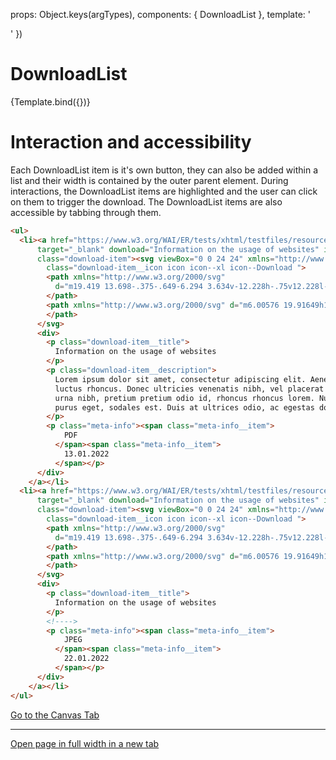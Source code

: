 
<Meta
  title="Components/DownloadList"
  component={DownloadList}
/>

  props: Object.keys(argTypes),
  components: { DownloadList },
  template: '<ul><DownloadList v-for="item in content" id="1" :filename="filename" :title="item.title" :description="item.description" :url="item.url" :type="item.type" :date="item.date"  /></ul>'
})


# DownloadList

<Canvas>
  <Story
    name="Example"
    args={{
      content: [
        { filename:"example.pdf" ,title:"Information on the usage of websites", description:"Lorem ipsum dolor sit amet, consectetur adipiscing elit. Aenean feugiat augue eu purus luctus rhoncus. Donec ultricies venenatis nibh, vel placerat est accumsan quis. Maecenas urna nibh, pretium pretium odio id, rhoncus rhoncus lorem. Nulla eu neque sagittis, cursus purus eget, sodales est. Duis at ultrices odio, ac egestas dolor.", url:"https://www.w3.org/WAI/ER/tests/xhtml/testfiles/resources/pdf/dummy.pdf", type:"PDF", date:"13.01.2022" },
        { filename:"example.pdf" ,title:"Information on the usage of websites", description:"", url:"https://www.w3.org/WAI/ER/tests/xhtml/testfiles/resources/pdf/dummy.pdf", type:"JPEG", date:"22.01.2022" },
      ]
    }}
  >
    {Template.bind({})}
  </Story>
</Canvas>

# Interaction and accessibility

Each DownloadList item is it's own button, they  can also be added within a list and their width is contained by the outer parent element.
During interactions, the DownloadList items are highlighted and the user can click on them to trigger the download. The DownloadList items are also accessible by tabbing through them.

```html
<ul>
  <li><a href="https://www.w3.org/WAI/ER/tests/xhtml/testfiles/resources/pdf/dummy.pdf"
      target="_blank" download="Information on the usage of websites" id="download-item-1"
      class="download-item"><svg viewBox="0 0 24 24" xmlns="http://www.w3.org/2000/svg"
        class="download-item__icon icon icon--xl icon--Download ">
        <path xmlns="http://www.w3.org/2000/svg"
          d="m19.419 13.698-.375-.649-6.294 3.634v-12.228h-.75v12.228l-6.294-3.634-.375.649 7.044 4.067z">
        </path>
        <path xmlns="http://www.w3.org/2000/svg" d="m6.00576 19.91649h12.76855v.75h-12.76855z">
        </path>
      </svg>
      <div>
        <p class="download-item__title">
          Information on the usage of websites
        </p>
        <p class="download-item__description">
          Lorem ipsum dolor sit amet, consectetur adipiscing elit. Aenean feugiat augue eu purus
          luctus rhoncus. Donec ultricies venenatis nibh, vel placerat est accumsan quis. Maecenas
          urna nibh, pretium pretium odio id, rhoncus rhoncus lorem. Nulla eu neque sagittis, cursus
          purus eget, sodales est. Duis at ultrices odio, ac egestas dolor.
        </p>
        <p class="meta-info"><span class="meta-info__item">
            PDF
          </span><span class="meta-info__item">
            13.01.2022
          </span></p>
      </div>
    </a></li>
  <li><a href="https://www.w3.org/WAI/ER/tests/xhtml/testfiles/resources/pdf/dummy.pdf"
      target="_blank" download="Information on the usage of websites" id="download-item-1"
      class="download-item"><svg viewBox="0 0 24 24" xmlns="http://www.w3.org/2000/svg"
        class="download-item__icon icon icon--xl icon--Download ">
        <path xmlns="http://www.w3.org/2000/svg"
          d="m19.419 13.698-.375-.649-6.294 3.634v-12.228h-.75v12.228l-6.294-3.634-.375.649 7.044 4.067z">
        </path>
        <path xmlns="http://www.w3.org/2000/svg" d="m6.00576 19.91649h12.76855v.75h-12.76855z">
        </path>
      </svg>
      <div>
        <p class="download-item__title">
          Information on the usage of websites
        </p>
        <!---->
        <p class="meta-info"><span class="meta-info__item">
            JPEG
          </span><span class="meta-info__item">
            22.01.2022
          </span></p>
      </div>
    </a></li>
</ul>
```




<a href="?id=components-downloaditem--example">
  Go to the Canvas Tab
</a>

---

<a href="?id=components-downloaditem--example" target="_blank">
  Open page in full width in a new tab
</a>
